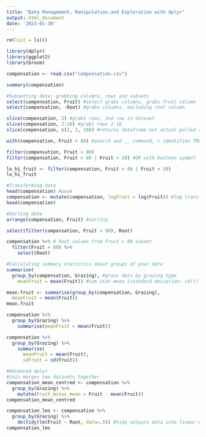 ```yaml
---
title: "Data Management, Manipulation,and Exploration with dplyr"
output: html_document
date: '2023-01-30'
---
```


```r

rm(list = ls())

library(dplyr)
library(ggplot2)
library(broom)

compensation <- read.csv("compensation.csv")

```

```r
summary(compensation)

#Subsetting data: grabbing columns, rows and subsets 
select(compensation, Fruit) #select grabs columns, grabs fruit column
select(compensation, -Root) #grabs columns, excluding root column

slice(compensation, 2) #grabs rows, 2nd row in dataset 
slice(compensation, 2:10) #grabs rows 2-10
slice(compensation, c(2, 3, 10)) #returns dataframe not actual pulled row numbers from dataset 

with(compensation, Fruit > 80) #search and __ command, > identifies TRUE/FALSE to command 

filter(compensation, Fruit > 80) 
filter(compensation, Fruit > 80 | Fruit < 20) #OR with boolean symbol 

lo_hi_fruit <- filter(compensation, Fruit > 80 | Fruit < 20)
lo_hi_fruit

#Transforming data
head(compensation) #peak
compensation <- mutate(compensation, logFruit = log(Fruit)) #log transforms data, use mutate to manipulate data
head(compensation) 

#Sorting data
arrange(compensation, Fruit) #sorting 

select(filter(compensation, Fruit > 80), Root)

compensation %>% # Root values from Fruit > 80 subset 
  filter(Fruit > 80) %>% 
    select(Root)

#Calculating summary statistics about groups of your data
summarise(
  group_by(compensation, Grazing), #grous data by grazing type
    meanFruit = mean(Fruit)) #sum stat mean (standard deviation: sd())

mean.fruit <- summarise(group_by(compensation, Grazing),
  meanFruit = mean(Fruit))
mean.fruit

compensation %>%
  group_by(Grazing) %>%
    summarise(meanFruit = mean(Fruit))

compensation %>%
  group_by(Grazing) %>%
    summarise(
      meanFruit = mean(Fruit), 
      sdFruit = sd(Fruit))

#Advanced dplyr
#join merges two datasets together
compensation_mean_centred <- compensation %>%
  group_by(Grazing) %>%
    mutate(Fruit_minus_mean = Fruit - mean(Fruit))
compensation_mean_centred

compensation_lms <- compensation %>%
  group_by(Grazing) %>%
    do(tidy(lm(Fruit ~ Root, data=.))) #tidy outputs data into linear model function
compensation_lms
```